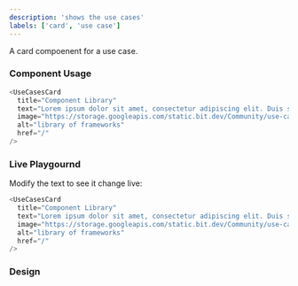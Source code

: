 ```yaml
---
description: 'shows the use cases'
labels: ['card', 'use case']
---
```



A card compoenent for a use case.

### Component Usage

```js
<UseCasesCard
  title="Component Library"
  text="Lorem ipsum dolor sit amet, consectetur adipiscing elit. Duis semper, quam sed."
  image="https://storage.googleapis.com/static.bit.dev/Community/use-cases/library.svg"
  alt="library of frameworks"
  href="/"
/>
```

### Live Playgournd

Modify the text to see it change live:

```js live
<UseCasesCard
  title="Component Library"
  text="Lorem ipsum dolor sit amet, consectetur adipiscing elit. Duis semper, quam sed."
  image="https://storage.googleapis.com/static.bit.dev/Community/use-cases/library.svg"
  alt="library of frameworks"
  href="/"
/>
```

### Design

<FigmaEmbed src="https://www.figma.com/embed?embed_host=share&url=https%3A%2F%2Fwww.figma.com%2Ffile%2FctC1w9YhJvqaO1EZ08gLOV%2FCommunity%3Fnode-id%3D5%253A152" />

